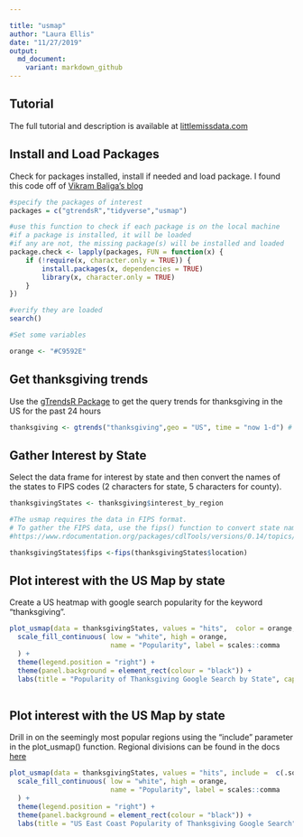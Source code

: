```yaml
---

title: "usmap"
author: "Laura Ellis"
date: "11/27/2019"
output:
  md_document:
    variant: markdown_github
---
```


## Tutorial 

The full tutorial and description is available at [littlemissdata.com](https://www.littlemissdata.com/blog)

## Install and Load Packages

Check for packages installed, install if needed and load package.  I found this code off of
[Vikram Baliga's blog](https://www.vikram-baliga.com/blog/2015/7/19/a-hassle-free-way-to-verify-that-r-packages-are-installed-and-loaded)

```r
#specify the packages of interest
packages = c("gtrendsR","tidyverse","usmap")

#use this function to check if each package is on the local machine
#if a package is installed, it will be loaded
#if any are not, the missing package(s) will be installed and loaded
package.check <- lapply(packages, FUN = function(x) {
    if (!require(x, character.only = TRUE)) {
        install.packages(x, dependencies = TRUE)
        library(x, character.only = TRUE)
    }
})

#verify they are loaded
search()

#Set some variables

orange <- "#C9592E"

```


## Get thanksgiving trends

Use the [gTrendsR Package](https://cran.r-project.org/web/packages/gtrendsR/gtrendsR.pdf) to get the query trends for thanksgiving in the US for the past 24 hours

```r
thanksgiving <- gtrends("thanksgiving",geo = "US", time = "now 1-d") # last day
```

## Gather Interest by State

Select the data frame for interest by state and then convert the names of the states to FIPS codes (2 characters for state, 5 characters for county).

```r

thanksgivingStates <- thanksgiving$interest_by_region

#The usmap requires the data in FIPS format.
# To gather the FIPS data, use the fips() function to convert state name to code
#https://www.rdocumentation.org/packages/cdlTools/versions/0.14/topics/fips

thanksgivingStates$fips <-fips(thanksgivingStates$location)

```

## Plot interest with the US Map by state

Create a US heatmap with google search popularity for the keyword "thanksgiving".

```r

plot_usmap(data = thanksgivingStates, values = "hits",  color = orange, labels=TRUE) + 
  scale_fill_continuous( low = "white", high = orange, 
                         name = "Popularity", label = scales::comma
  ) + 
  theme(legend.position = "right") + 
  theme(panel.background = element_rect(colour = "black")) + 
  labs(title = "Popularity of Thanksgiving Google Search by State", caption = "Source: @littlemissdata") 
  
```



## Plot interest with the US Map by state

Drill in on the seemingly most popular regions using the "include" parameter in the plot_usmap() function.  Regional divisions can be found in the docs [here](https://cran.r-project.org/web/packages/usmap/usmap.pdf)

```r

plot_usmap(data = thanksgivingStates, values = "hits", include =  c(.south_atlantic, .east_north_central), color = orange, labels=TRUE) + 
  scale_fill_continuous( low = "white", high = orange, 
                         name = "Popularity", label = scales::comma
  ) + 
  theme(legend.position = "right") + 
  theme(panel.background = element_rect(colour = "black")) + 
  labs(title = "US East Coast Popularity of Thanksgiving Google Search", caption = "Source: @littlemissdata") 
  
```



